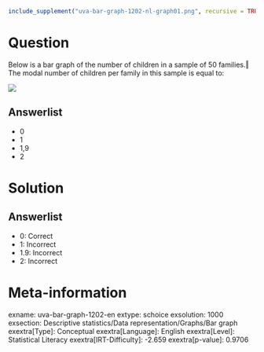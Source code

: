 ```r
include_supplement("uva-bar-graph-1202-nl-graph01.png", recursive = TRUE)
```

Question
========

Below is a bar graph of the number of children in a sample of 50 families.‖ The modal number of children per family in this sample is equal to:

![](uva-bar-graph-1202-nl-graph01.png)

Answerlist
----------

* 0
* 1
* 1,9
* 2

Solution
========

Answerlist
----------

* 0: Correct
* 1: Incorrect
* 1.9: Incorrect
* 2: Incorrect

Meta-information
================
exname: uva-bar-graph-1202-en
extype: schoice
exsolution: 1000
exsection: Descriptive statistics/Data representation/Graphs/Bar graph
exextra[Type]: Conceptual
exextra[Language]: English
exextra[Level]: Statistical Literacy
exextra[IRT-Difficulty]: -2.659
exextra[p-value]: 0.9706
